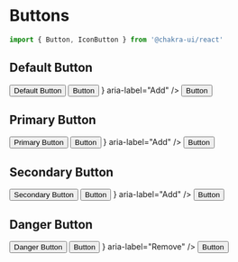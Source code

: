 
<Meta title="StyleGuide/Buttons" />

# Buttons

```jsx
import { Button, IconButton } from '@chakra-ui/react'
```

## Default Button

<Canvas>
  <Story name="Default">
    <ButtonGroup>
      <Button>Default Button</Button>
      <Button isLoading loadingText="Processing...">Button</Button>
      <IconButton icon={<LuPlus />} aria-label="Add" />
      <Button isDisabled>Button</Button>
    </ButtonGroup>
  </Story>
</Canvas>

## Primary Button

<Canvas>
  <Story name="Primary">
    <ButtonGroup>
      <Button variant="@primary">Primary Button</Button>
      <Button variant="@primary" isLoading loadingText="Processing...">Button</Button>
      <IconButton variant="@primary" icon={<LuPlus />} aria-label="Add" />
      <Button variant="@primary" isDisabled>Button</Button>
    </ButtonGroup>
  </Story>
</Canvas>

## Secondary Button

<Canvas>
  <Story name="Secondary">
    <ButtonGroup>
      <Button variant="@secondary">Secondary Button</Button>
      <Button variant="@secondary" isLoading loadingText="Processing...">Button</Button>
      <IconButton variant="@secondary" icon={<LuPlus />} aria-label="Add" />
      <Button variant="@secondary" isDisabled>Button</Button>
    </ButtonGroup>
  </Story>
</Canvas>

## Danger Button

<Canvas>
  <Story name="Danger">
    <ButtonGroup>
      <Button variant="@danger">Danger Button</Button>
      <Button variant="@danger" isLoading loadingText="Processing...">Button</Button>
      <IconButton variant="@danger" icon={<LuMinus />} aria-label="Remove" />
      <Button variant="@danger" isDisabled>Button</Button>
    </ButtonGroup>
  </Story>
</Canvas>
